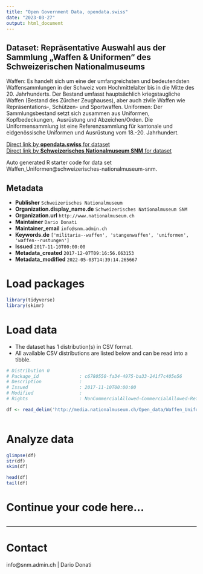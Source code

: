 ```yaml
---
title: "Open Government Data, opendata.swiss"
date: "2023-03-27"
output: html_document
---
```


## Dataset: Repräsentative Auswahl aus der Sammlung „Waffen & Uniformen“ des Schweizerischen Nationalmuseums

Waffen:
Es handelt sich um eine der umfangreichsten und bedeutendsten Waffensammlungen in der Schweiz vom Hochmittelalter bis in die Mitte des 20. Jahrhunderts. Der Bestand umfasst hauptsächlich kriegstaugliche Waffen (Bestand des Zürcher Zeughauses), aber auch zivile Waffen wie Repräsentations-, Schützen- und Sportwaffen.
Uniformen:
Der Sammlungsbestand setzt sich zusammen aus Uniformen, Kopfbedeckungen,  Ausrüstung und Abzeichen/Orden. Die Uniformensammlung ist eine Referenzsammlung für kantonale und eidgenössische Uniformen und Ausrüstung vom 18.-20. Jahrhundert.

[Direct link by **opendata.swiss** for dataset](https://opendata.swiss/de/dataset/waffen_uniformen)<br>
[Direct link by **Schweizerisches Nationalmuseum SNM** for dataset](https://www.nationalmuseum.ch/sammlung_online/)

Auto generated R starter code for data set Waffen_Uniformen@schweizerisches-nationalmuseum-snm.

## Metadata

- **Publisher** `Schweizerisches Nationalmuseum`
- **Organization.display_name.de** `Schweizerisches Nationalmuseum SNM`
- **Organization.url** `http://www.nationalmuseum.ch`
- **Maintainer** `Dario Donati`
- **Maintainer_email** `info@snm.admin.ch`
- **Keywords.de** `['militaria--waffen', 'stangenwaffen', 'uniformen', 'waffen--rustungen']`
- **Issued** `2017-11-10T00:00:00`
- **Metadata_created** `2017-12-07T09:16:56.663153`
- **Metadata_modified** `2022-05-03T14:39:14.265667`


# Load packages

```r

library(tidyverse)
library(skimr)

```

# Load data

-   The dataset has 1 distribution(s) in CSV format.
-   All available CSV distributions are listed below and can be read into a tibble.

```r

# Distribution 0
# Package_id               : c6780550-fa34-4975-ba33-241f7c405e56
# Description              : 
# Issued                   : 2017-11-10T00:00:00
# Modified                 : 
# Rights                   : NonCommercialAllowed-CommercialAllowed-ReferenceRequired

df <- read_delim('http://media.nationalmuseum.ch/Open_data/Waffen_Uniformen.csv')



```

# Analyze data

```r

glimpse(df)
str(df)
skim(df)

head(df)
tail(df)

```

# Continue your code here...

```r

```

------------------------------------------------------------------------

# Contact

info@snm.admin.ch | Dario Donati
